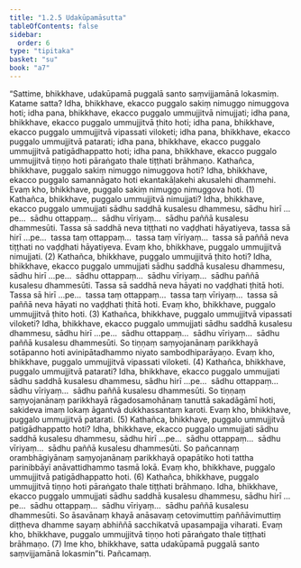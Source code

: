 ```yaml
---
title: "1.2.5 Udakūpamāsutta"
tableOfContents: false
sidebar:
  order: 6
type: "tipitaka"
basket: "su"
book: "a7"
---
```



<DynamicBreadcrumb />

<Division number="15" book="a7" bookNo="16" page="403">

<Paragraph number="68" book="a7">
“Sattime, bhikkhave, udakūpamā puggalā santo saṃvijjamānā lokasmiṃ. Katame satta? Idha, bhikkhave, ekacco puggalo sakiṃ nimuggo nimuggova hoti; idha pana, bhikkhave, ekacco puggalo ummujjitvā nimujjati; idha pana, bhikkhave, ekacco puggalo ummujjitvā ṭhito hoti; idha pana, bhikkhave, ekacco puggalo ummujjitvā vipassati viloketi; idha pana, bhikkhave, ekacco puggalo ummujjitvā patarati; idha pana, bhikkhave, ekacco puggalo ummujjitvā patigādhappatto hoti; idha pana, bhikkhave, ekacco puggalo ummujjitvā tiṇṇo hoti pāraṅgato thale tiṭṭhati brāhmaṇo.
</Paragraph>

<Paragraph number="69" book="a7">
Kathañca, bhikkhave, puggalo sakiṃ nimuggo nimuggova hoti? Idha, bhikkhave, ekacco puggalo samannāgato hoti ekantakāḷakehi akusalehi dhammehi. Evaṃ kho, bhikkhave, puggalo sakiṃ nimuggo nimuggova hoti. (1)
</Paragraph>

<Paragraph number="70" book="a7">
Kathañca, bhikkhave, puggalo ummujjitvā nimujjati? Idha, bhikkhave, ekacco puggalo ummujjati sādhu saddhā kusalesu dhammesu, sādhu hirī …pe…  sādhu ottappaṃ…  sādhu vīriyaṃ…  sādhu paññā kusalesu dhammesūti. Tassa sā saddhā neva tiṭṭhati no vaḍḍhati hāyatiyeva, tassa sā hirī …pe…  tassa taṃ ottappaṃ…  tassa taṃ vīriyaṃ…  tassa sā paññā neva tiṭṭhati no vaḍḍhati hāyatiyeva. Evaṃ kho, bhikkhave, puggalo ummujjitvā nimujjati. (2)
</Paragraph>

<Paragraph number="71" book="a7">
Kathañca, bhikkhave, puggalo ummujjitvā ṭhito hoti? Idha, bhikkhave, ekacco puggalo ummujjati sādhu saddhā kusalesu dhammesu, sādhu hirī …pe…  sādhu ottappaṃ…  sādhu vīriyaṃ…  sādhu paññā kusalesu dhammesūti. Tassa sā saddhā neva hāyati no vaḍḍhati ṭhitā hoti. Tassa sā hirī …pe…  tassa taṃ ottappaṃ…  tassa taṃ vīriyaṃ…  tassa sā paññā neva hāyati no vaḍḍhati ṭhitā hoti. Evaṃ kho, bhikkhave, puggalo ummujjitvā ṭhito hoti. (3)
</Paragraph>

<Paragraph number="72" book="a7">
Kathañca, bhikkhave, puggalo ummujjitvā vipassati viloketi? Idha, bhikkhave, ekacco puggalo ummujjati sādhu saddhā kusalesu dhammesu, sādhu hirī …pe…  sādhu ottappaṃ…  sādhu vīriyaṃ…  sādhu paññā kusalesu dhammesūti. So tiṇṇaṃ saṃyojanānaṃ parikkhayā sotāpanno hoti avinipātadhammo niyato sambodhiparāyaṇo. Evaṃ kho, bhikkhave, puggalo ummujjitvā vipassati viloketi. (4)
</Paragraph>

<Paragraph number="73" book="a7">
Kathañca, bhikkhave, puggalo ummujjitvā patarati? Idha, bhikkhave, ekacco puggalo ummujjati sādhu saddhā kusalesu dhammesu, sādhu hirī …pe…  sādhu ottappaṃ…  sādhu vīriyaṃ…  sādhu paññā kusalesu dhammesūti. So tiṇṇaṃ saṃyojanānaṃ parikkhayā rāgadosamohānaṃ tanuttā sakadāgāmī hoti, sakideva imaṃ lokaṃ āgantvā dukkhassantaṃ karoti. Evaṃ kho, bhikkhave, puggalo ummujjitvā patarati. (5)
</Paragraph>

<Paragraph number="74" book="a7">
Kathañca, bhikkhave, puggalo ummujjitvā patigādhappatto hoti? Idha, bhikkhave, ekacco puggalo ummujjati sādhu saddhā kusalesu dhammesu, sādhu hirī …pe…  sādhu ottappaṃ…  sādhu vīriyaṃ…  sādhu paññā kusalesu dhammesūti. So pañcannaṃ orambhāgiyānaṃ saṃyojanānaṃ parikkhayā opapātiko hoti tattha parinibbāyī anāvattidhammo tasmā lokā. Evaṃ kho, bhikkhave, puggalo ummujjitvā patigādhappatto hoti. (6)
</Paragraph>

<Paragraph number="75" book="a7">
Kathañca, bhikkhave, puggalo ummujjitvā tiṇṇo hoti pāraṅgato thale tiṭṭhati brāhmaṇo. Idha, bhikkhave, ekacco puggalo ummujjati sādhu saddhā kusalesu dhammesu, sādhu hirī …pe…  sādhu ottappaṃ…  sādhu vīriyaṃ…  sādhu paññā kusalesu dhammesūti. So āsavānaṃ khayā anāsavaṃ cetovimuttiṃ paññāvimuttiṃ diṭṭheva dhamme sayaṃ abhiññā sacchikatvā upasampajja viharati. Evaṃ kho, bhikkhave, puggalo ummujjitvā tiṇṇo hoti pāraṅgato thale tiṭṭhati brāhmaṇo. (7)
</Paragraph>

<Paragraph number="76" book="a7">
Ime kho, bhikkhave, satta udakūpamā puggalā santo saṃvijjamānā lokasmin”ti.

</Paragraph>
</Division>

<Paragraph number="77" type="center" book="a7">
Pañcamaṃ.
</Paragraph>